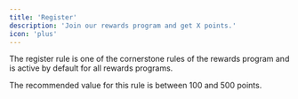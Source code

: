 ```yaml
---
title: 'Register'
description: 'Join our rewards program and get X points.'
icon: 'plus'
---
```


<Info>
  The register rule is one of the cornerstone rules of the rewards program and is active by default for all rewards
  programs.
</Info>

<Tip>The recommended value for this rule is between 100 and 500 points.</Tip>
